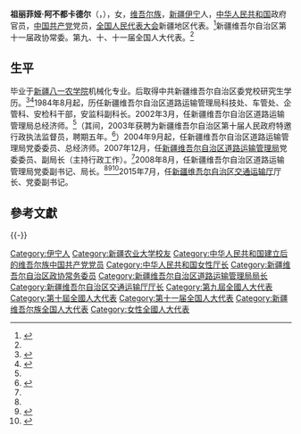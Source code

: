 '''祖丽菲娅·阿不都卡德尔'''（{{lang-ug|زولفيا عبدالقادر|}}，{{bd|1960年|5月|}}），女，[[维吾尔族|维吾尔族]]，[[新疆|新疆]][[伊宁|伊宁]]人，[[中华人民共和国|中华人民共和国]]政府官员，[[中国共产党|中国共产党]]党员，[[全国人民代表大会|全国人民代表大会]]新疆地区代表。<ref>{{cite web|author=|title=第十一届全国人大代表|url=http://news.xinhuanet.com/ziliao/2008-03/03/content_7708230.htm?node=36628|publisher=新华网|date=2008-03-03|accessdate=2014-05-27|archive-date=2014-01-10|archive-url=https://web.archive.org/web/20140110211415/http://news.xinhuanet.com/ziliao/2008-03/03/content_7708230.htm?node=36628|dead-url=no}}</ref>新疆维吾尔自治区第十一届政协常委。第九、十、十一届全国人大代表。<ref name=jl/>

== 生平 ==
毕业于[[新疆农业大学|新疆八一农学院]]机械化专业。后取得中共新疆维吾尔自治区委党校研究生学历。<ref>{{cite news|title=全国人大代表信息-祖丽菲娅·阿不都卡德尔|url= http://210.82.31.1:8084/delegate/viewDelegate.action?dbid=112648|accessdate=2013-04-05|newspaper=全国人大网}}</ref><ref name=jl>{{cite news |language =  |author =  |coauthors =  |url = http://news.163.com/15/0725/14/AVCHPNCU00014JB5.html |title = 祖丽菲娅·阿不都卡德尔(女)任新疆自治区交通厅厅长 |publisher = 网易 |pages =  |date = 2015-07-25 |accessdate =  |archive-url = https://web.archive.org/web/20161224030916/http://news.163.com/15/0725/14/AVCHPNCU00014JB5.html |archive-date = 2016-12-24 |dead-url = yes }}</ref>1984年8月起，历任新疆维吾尔自治区道路运输管理局科技处、车管处、企管科、安检科干部，安监科副科长。2002年3月，任新疆维吾尔自治区道路运输管理局总经济师。<ref name=jl/>（其间，2003年获聘为新疆维吾尔自治区第十届人民政府特邀行政执法监督员，聘期五年。<ref name=xzb>{{cite news |language =  |author =  |coauthors =  |url = http://www.110.com/fagui/law_177068.html |title = 新疆维吾尔自治区人民政府办公厅关于聘请自治区第十届人民政府特邀行政执法监督员的决定（新政办发〔2003〕134号） |publisher = 新疆维吾尔自治区人民政府办公厅 |pages =  |date = 2003-10-14 |accessdate =  |archive-date = 2016-12-24 |archive-url = https://web.archive.org/web/20161224032259/http://www.110.com/fagui/law_177068.html |dead-url = no }}</ref>）2004年9月起，任新疆维吾尔自治区道路运输管理局党委委员、总经济师。2007年12月，任[[新疆维吾尔自治区道路运输管理局|新疆维吾尔自治区道路运输管理局]]党委委员、副局长（主持行政工作）。<ref name=jl/>2008年8月，任新疆维吾尔自治区道路运输管理局党委副书记、局长。<ref name=jl/><ref>{{cite news |language =  |author = |coauthors =  |url =  |title = 新疆维吾尔自治区人民政府干部任免通知（新政任字〔2015〕131号）|publisher = 新疆维吾尔自治区人民政府 |pages =  |date =2015年7月14日  |accessdate = }}</ref><ref>{{cite news|language =|author =|coauthors =|url =http://www.xjkunlun.cn/zzgz/gbgz/gbrm/2008/505942_1.htm|title =自治区党委管理干部近期任免|publisher =昆仑网|pages =|date =2008-11-04|accessdate =|deadurl =yes|archiveurl =https://web.archive.org/web/20161224095748/http://www.xjkunlun.cn/zzgz/gbgz/gbrm/2008/505942_1.htm|archivedate =2016年12月24日|df =}}</ref>2015年7月，任[[新疆维吾尔自治区交通运输厅|新疆维吾尔自治区交通运输厅]]厅长、党委副书记。

== 參考文獻 ==
{{Reflist}}

{{-}}
{{s-start}}
{{s-gov|prc}}
{{s-before|[[艾尔肯·阿不都热依木_(新疆交通厅)|艾尔肯·阿不都热依木]]}}
{{s-title|[[新疆维吾尔自治区道路运输管理局|新疆维吾尔自治区道路运输管理局]]局长|2008年8月—2015年7月14日}}
{{s-after|[[依力哈木·阿不来提|依力哈木·阿不来提]]}}
{{s-before|[[里加提·苏里堂|里加提·苏里堂]]}}
{{s-title|[[新疆维吾尔自治区交通运输厅|新疆维吾尔自治区交通运输厅]]厅长|2015年7月24日—}}
{{s-inc}}
{{s-end}}

{{Authority control}}
{{DEFAULTSORT:A阿}}
[[Category:伊宁人|Category:伊宁人]]
[[Category:新疆农业大学校友|Category:新疆农业大学校友]]
[[Category:中华人民共和国建立后的维吾尔族中国共产党党员|Category:中华人民共和国建立后的维吾尔族中国共产党党员]]
[[Category:中华人民共和国女性厅长|Category:中华人民共和国女性厅长]]
[[Category:新疆维吾尔自治区政协常务委员|Category:新疆维吾尔自治区政协常务委员]]
[[Category:新疆维吾尔自治区道路运输管理局局长|Category:新疆维吾尔自治区道路运输管理局局长]]
[[Category:新疆维吾尔自治区交通运输厅厅长|Category:新疆维吾尔自治区交通运输厅厅长]]
[[Category:第九屆全國人大代表|Category:第九屆全國人大代表]]
[[Category:第十屆全國人大代表|Category:第十屆全國人大代表]]
[[Category:第十一届全国人大代表|Category:第十一届全国人大代表]]
[[Category:新疆维吾尔族全国人大代表|Category:新疆维吾尔族全国人大代表]]
[[Category:女性全國人大代表|Category:女性全國人大代表]]